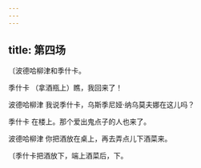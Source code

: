 ```yaml
---
---
---
```

title: 第四场
---




〔波德哈柳津和季什卡。





季什卡 （拿酒瓶上）瞧，我回来了！

波德哈柳津 我说季什卡，乌斯季尼娅·纳乌莫夫娜在这儿吗？

季什卡 在楼上。那个爱出鬼点子的人也来了。

波德哈柳津 你把酒放在桌上，再去弄点儿下酒菜来。

〔季什卡把酒放下，端上酒菜后，下。